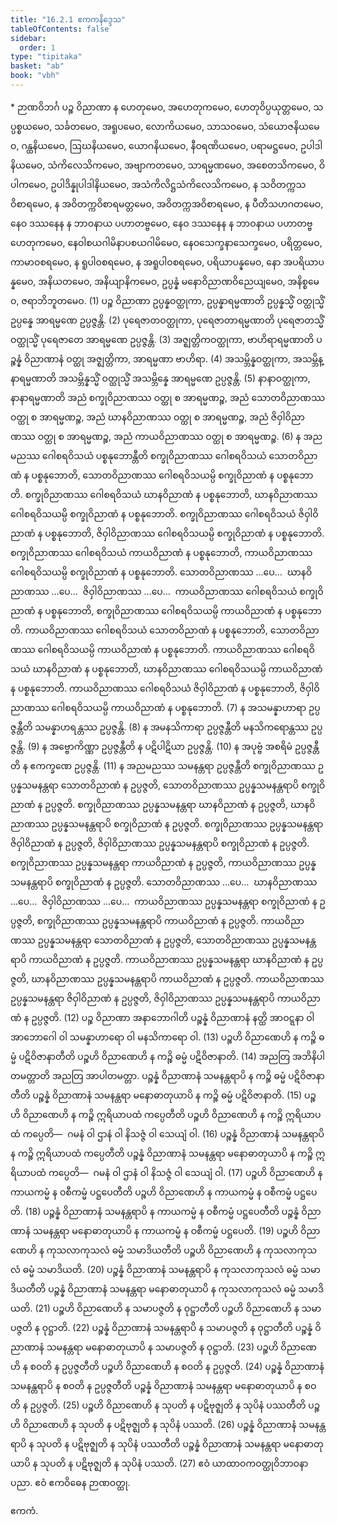 ```yaml
---
title: "16.2.1 ဧကကနိဒ္ဒေသ"
tableOfContents: false
sidebar:
  order: 1
type: "tipitaka"
basket: "ab"
book: "vbh"
---
```



<DynamicBreadcrumb />

<Paragraph type="center" book="vbh">
* ဉာဏဝိဘင်္ဂ
</Paragraph>



<Division number="761" book="vbh">

<Paragraph number="2385" book="vbh">
ပဉ္စ ဝိညာဏာ န ဟေတုမေဝ, အဟေတုကမေဝ, ဟေတုဝိပ္ပယုတ္တမေဝ, သပ္ပစ္စယမေဝ, သင်္ခတမေဝ, အရူပမေဝ, လောကိယမေဝ, သာသဝမေဝ, သံယောဇနိယမေဝ, ဂန္ထနိယမေဝ, ဩဃနိယမေဝ, ယောဂနိယမေဝ, နီဝရဏိယမေဝ, ပရာမဋ္ဌမေဝ, ဥပါဒါနိယမေဝ, သံကိလေသိကမေဝ, အဗျာကတမေဝ, သာရမ္မဏမေဝ, အစေတသိကမေဝ, ဝိပါကမေဝ, ဥပါဒိန္နုပါဒါနိယမေဝ, အသံကိလိဋ္ဌသံကိလေသိကမေဝ, န သဝိတက္ကသဝိစာရမေဝ, န အဝိတက္ကဝိစာရမတ္တမေဝ, အဝိတက္ကအဝိစာရမေဝ, န ပီတိသဟဂတမေဝ, နေဝ ဒဿနေန န ဘာဝနာယ ပဟာတဗ္ဗမေဝ, နေဝ ဒဿနေန န ဘာဝနာယ ပဟာတဗ္ဗဟေတုကမေဝ, နေဝါစယဂါမိနာပစယဂါမိမေဝ, နေဝသေက္ခနာသေက္ခမေဝ, ပရိတ္တမေဝ, ကာမာဝစရမေဝ, န ရူပါဝစရမေဝ, န အရူပါဝစရမေဝ, ပရိယာပန္နမေဝ, နော အပရိယာပန္နမေဝ, အနိယတမေဝ, အနိယျာနိကမေဝ, ဥပ္ပန္နံ မနောဝိညာဏဝိညေယျမေဝ, အနိစ္စမေဝ, ဇရာဘိဘူတမေဝ. (1)
</Paragraph>

</Division>
<Division number="762" book="vbh">

<Paragraph number="2386" book="vbh">
ပဉ္စ ဝိညာဏာ ဥပ္ပန္နဝတ္ထုကာ, ဥပ္ပန္နာရမ္မဏာတိ ဥပ္ပန္နသ္မိံ ဝတ္ထုသ္မိံ ဥပ္ပန္နေ အာရမ္မဏေ ဥပ္ပဇ္ဇန္တိ. (2)
</Paragraph>

<Paragraph number="2387" book="vbh">
ပုရေဇာတဝတ္ထုကာ, ပုရေဇာတာရမ္မဏာတိ ပုရေဇာတသ္မိံ ဝတ္ထုသ္မိံ ပုရေဇာတေ အာရမ္မဏေ ဥပ္ပဇ္ဇန္တိ. (3)
</Paragraph>

<Paragraph number="2388" book="vbh">
အဇ္ဈတ္တိကဝတ္ထုကာ, ဗာဟိရာရမ္မဏာတိ ပဉ္စန္နံ ဝိညာဏာနံ ဝတ္ထု အဇ္ဈတ္တိကာ, အာရမ္မဏာ ဗာဟိရာ. (4)
</Paragraph>

<Paragraph number="2389" book="vbh">
အသမ္ဘိန္နဝတ္ထုကာ, အသမ္ဘိန္နာရမ္မဏာတိ အသမ္ဘိန္နသ္မိံ ဝတ္ထုသ္မိံ အသမ္ဘိန္နေ အာရမ္မဏေ ဥပ္ပဇ္ဇန္တိ. (5)
</Paragraph>

<Paragraph number="2390" book="vbh">
နာနာဝတ္ထုကာ, နာနာရမ္မဏာတိ အညံ စက္ခုဝိညာဏဿ ဝတ္ထု စ အာရမ္မဏဉ္စ, အညံ သောတဝိညာဏဿ ဝတ္ထု စ အာရမ္မဏဉ္စ, အညံ ဃာနဝိညာဏဿ ဝတ္ထု စ အာရမ္မဏဉ္စ, အညံ ဇိဝှါဝိညာဏဿ ဝတ္ထု စ အာရမ္မဏဉ္စ, အညံ ကာယဝိညာဏဿ ဝတ္ထု စ အာရမ္မဏဉ္စ. (6)
</Paragraph>

</Division>
<Division number="763" book="vbh">

<Paragraph number="2391" book="vbh">
န အညမညဿ ဂေါစရဝိသယံ ပစ္စနုဘောန္တီတိ စက္ခုဝိညာဏဿ ဂေါစရဝိသယံ သောတဝိညာဏံ န ပစ္စနုဘောတိ, သောတဝိညာဏဿ ဂေါစရဝိသယမ္ပိ စက္ခုဝိညာဏံ န ပစ္စနုဘောတိ. စက္ခုဝိညာဏဿ ဂေါစရဝိသယံ ဃာနဝိညာဏံ န ပစ္စနုဘောတိ, ဃာနဝိညာဏဿ ဂေါစရဝိသယမ္ပိ စက္ခုဝိညာဏံ န ပစ္စနုဘောတိ. စက္ခုဝိညာဏဿ ဂေါစရဝိသယံ ဇိဝှါဝိညာဏံ န ပစ္စနုဘောတိ, ဇိဝှါဝိညာဏဿ ဂေါစရဝိသယမ္ပိ စက္ခုဝိညာဏံ န ပစ္စနုဘောတိ. စက္ခုဝိညာဏဿ ဂေါစရဝိသယံ ကာယဝိညာဏံ န ပစ္စနုဘောတိ, ကာယဝိညာဏဿ ဂေါစရဝိသယမ္ပိ စက္ခုဝိညာဏံ န ပစ္စနုဘောတိ. သောတဝိညာဏဿ …ပေ…  ဃာနဝိညာဏဿ …ပေ…  ဇိဝှါဝိညာဏဿ …ပေ…  ကာယဝိညာဏဿ ဂေါစရဝိသယံ စက္ခုဝိညာဏံ န ပစ္စနုဘောတိ, စက္ခုဝိညာဏဿ ဂေါစရဝိသယမ္ပိ ကာယဝိညာဏံ န ပစ္စနုဘောတိ. ကာယဝိညာဏဿ ဂေါစရဝိသယံ သောတဝိညာဏံ န ပစ္စနုဘောတိ, သောတဝိညာဏဿ ဂေါစရဝိသယမ္ပိ ကာယဝိညာဏံ န ပစ္စနုဘောတိ. ကာယဝိညာဏဿ ဂေါစရဝိသယံ ဃာနဝိညာဏံ န ပစ္စနုဘောတိ, ဃာနဝိညာဏဿ ဂေါစရဝိသယမ္ပိ ကာယဝိညာဏံ န ပစ္စနုဘောတိ. ကာယဝိညာဏဿ ဂေါစရဝိသယံ ဇိဝှါဝိညာဏံ န ပစ္စနုဘောတိ, ဇိဝှါဝိညာဏဿ ဂေါစရဝိသယမ္ပိ ကာယဝိညာဏံ န ပစ္စနုဘောတိ. (7)
</Paragraph>

</Division>
<Division number="764" book="vbh">

<Paragraph number="2392" book="vbh">
န အသမန္နာဟာရာ ဥပ္ပဇ္ဇန္တီတိ သမန္နာဟရန္တဿ ဥပ္ပဇ္ဇန္တိ. (8)
</Paragraph>

<Paragraph number="2393" book="vbh">
န အမနသိကာရာ ဥပ္ပဇ္ဇန္တီတိ မနသိကရောန္တဿ ဥပ္ပဇ္ဇန္တိ. (9)
</Paragraph>

<Paragraph number="2394" book="vbh">
န အဗ္ဗောကိဏ္ဏာ ဥပ္ပဇ္ဇန္တီတိ န ပဋိပါဋိယာ ဥပ္ပဇ္ဇန္တိ. (10)
</Paragraph>

<Paragraph number="2395" book="vbh">
န အပုဗ္ဗံ အစရိမံ ဥပ္ပဇ္ဇန္တီတိ န ဧကက္ခဏေ ဥပ္ပဇ္ဇန္တိ. (11)
</Paragraph>

</Division>
<Division number="765" book="vbh">

<Paragraph number="2396" book="vbh">
န အညမညဿ သမနန္တရာ ဥပ္ပဇ္ဇန္တီတိ စက္ခုဝိညာဏဿ ဥပ္ပန္နသမနန္တရာ သောတဝိညာဏံ န ဥပ္ပဇ္ဇတိ, သောတဝိညာဏဿ ဥပ္ပန္နသမနန္တရာပိ စက္ခုဝိညာဏံ န ဥပ္ပဇ္ဇတိ. စက္ခုဝိညာဏဿ ဥပ္ပန္နသမနန္တရာ ဃာနဝိညာဏံ န ဥပ္ပဇ္ဇတိ, ဃာနဝိညာဏဿ ဥပ္ပန္နသမနန္တရာပိ စက္ခုဝိညာဏံ န ဥပ္ပဇ္ဇတိ. စက္ခုဝိညာဏဿ ဥပ္ပန္နသမနန္တရာ ဇိဝှါဝိညာဏံ န ဥပ္ပဇ္ဇတိ, ဇိဝှါဝိညာဏဿ ဥပ္ပန္နသမနန္တရာပိ စက္ခုဝိညာဏံ န ဥပ္ပဇ္ဇတိ. စက္ခုဝိညာဏဿ ဥပ္ပန္နသမနန္တရာ ကာယဝိညာဏံ န ဥပ္ပဇ္ဇတိ, ကာယဝိညာဏဿ ဥပ္ပန္နသမနန္တရာပိ စက္ခုဝိညာဏံ န ဥပ္ပဇ္ဇတိ. သောတဝိညာဏဿ …ပေ…  ဃာနဝိညာဏဿ …ပေ…  ဇိဝှါဝိညာဏဿ …ပေ…  ကာယဝိညာဏဿ ဥပ္ပန္နသမနန္တရာ စက္ခုဝိညာဏံ န ဥပ္ပဇ္ဇတိ, စက္ခုဝိညာဏဿ ဥပ္ပန္နသမနန္တရာပိ ကာယဝိညာဏံ န ဥပ္ပဇ္ဇတိ. ကာယဝိညာဏဿ ဥပ္ပန္နသမနန္တရာ သောတဝိညာဏံ န ဥပ္ပဇ္ဇတိ, သောတဝိညာဏဿ ဥပ္ပန္နသမနန္တရာပိ ကာယဝိညာဏံ န ဥပ္ပဇ္ဇတိ. ကာယဝိညာဏဿ ဥပ္ပန္နသမနန္တရာ ဃာနဝိညာဏံ န ဥပ္ပဇ္ဇတိ, ဃာနဝိညာဏဿ ဥပ္ပန္နသမနန္တရာပိ ကာယဝိညာဏံ န ဥပ္ပဇ္ဇတိ. ကာယဝိညာဏဿ ဥပ္ပန္နသမနန္တရာ ဇိဝှါဝိညာဏံ န ဥပ္ပဇ္ဇတိ, ဇိဝှါဝိညာဏဿ ဥပ္ပန္နသမနန္တရာပိ ကာယဝိညာဏံ န ဥပ္ပဇ္ဇတိ. (12)
</Paragraph>

</Division>
<Division number="766" book="vbh">

<Paragraph number="2397" book="vbh">
ပဉ္စ ဝိညာဏာ အနာဘောဂါတိ ပဉ္စန္နံ ဝိညာဏာနံ နတ္ထိ အာဝဋ္ဋနာ ဝါ အာဘောဂေါ ဝါ သမန္နာဟာရော ဝါ မနသိကာရော ဝါ. (13)
</Paragraph>

<Paragraph number="2398" book="vbh">
ပဉ္စဟိ ဝိညာဏေဟိ န ကဉ္စိ ဓမ္မံ ပဋိဝိဇာနာတီတိ ပဉ္စဟိ ဝိညာဏေဟိ န ကဉ္စိ ဓမ္မံ ပဋိဝိဇာနာတိ. (14)
</Paragraph>

<Paragraph number="2399" book="vbh">
အညတြ အဘိနိပါတမတ္တာတိ အညတြ အာပါတမတ္တာ.
</Paragraph>

<Paragraph number="2400" book="vbh">
ပဉ္စန္နံ ဝိညာဏာနံ သမနန္တရာပိ န ကဉ္စိ ဓမ္မံ ပဋိဝိဇာနာတီတိ ပဉ္စန္နံ ဝိညာဏာနံ သမနန္တရာ မနောဓာတုယာပိ န ကဉ္စိ ဓမ္မံ ပဋိဝိဇာနာတိ. (15)
</Paragraph>

<Paragraph number="2401" book="vbh">
ပဉ္စဟိ ဝိညာဏေဟိ န ကဉ္စိ ဣရိယာပထံ ကပ္ပေတီတိ ပဉ္စဟိ ဝိညာဏေဟိ န ကဉ္စိ ဣရိယာပထံ ကပ္ပေတိ—  ဂမနံ ဝါ ဌာနံ ဝါ နိသဇ္ဇံ ဝါ သေယျံ ဝါ. (16)
</Paragraph>

<Paragraph number="2402" book="vbh">
ပဉ္စန္နံ ဝိညာဏာနံ သမနန္တရာပိ န ကဉ္စိ ဣရိယာပထံ ကပ္ပေတီတိ ပဉ္စန္နံ ဝိညာဏာနံ သမနန္တရာ မနောဓာတုယာပိ န ကဉ္စိ ဣရိယာပထံ ကပ္ပေတိ—  ဂမနံ ဝါ ဌာနံ ဝါ နိသဇ္ဇံ ဝါ သေယျံ ဝါ. (17)
</Paragraph>

<Paragraph number="2403" book="vbh">
ပဉ္စဟိ ဝိညာဏေဟိ န ကာယကမ္မံ န ဝစီကမ္မံ ပဋ္ဌပေတီတိ ပဉ္စဟိ ဝိညာဏေဟိ န ကာယကမ္မံ န ဝစီကမ္မံ ပဋ္ဌပေတိ. (18)
</Paragraph>

<Paragraph number="2404" book="vbh">
ပဉ္စန္နံ ဝိညာဏာနံ သမနန္တရာပိ န ကာယကမ္မံ န ဝစီကမ္မံ ပဋ္ဌပေတီတိ ပဉ္စန္နံ ဝိညာဏာနံ သမနန္တရာ မနောဓာတုယာပိ န ကာယကမ္မံ န ဝစီကမ္မံ ပဋ္ဌပေတိ. (19)
</Paragraph>

<Paragraph number="2405" book="vbh">
ပဉ္စဟိ ဝိညာဏေဟိ န ကုသလာကုသလံ ဓမ္မံ သမာဒိယတီတိ ပဉ္စဟိ ဝိညာဏေဟိ န ကုသလာကုသလံ ဓမ္မံ သမာဒိယတိ. (20)
</Paragraph>

<Paragraph number="2406" book="vbh">
ပဉ္စန္နံ ဝိညာဏာနံ သမနန္တရာပိ န ကုသလာကုသလံ ဓမ္မံ သမာဒိယတီတိ ပဉ္စန္နံ ဝိညာဏာနံ သမနန္တရာ မနောဓာတုယာပိ န ကုသလာကုသလံ ဓမ္မံ သမာဒိယတိ. (21)
</Paragraph>

<Paragraph number="2407" book="vbh">
ပဉ္စဟိ ဝိညာဏေဟိ န သမာပဇ္ဇတိ န ဝုဋ္ဌာတီတိ ပဉ္စဟိ ဝိညာဏေဟိ န သမာပဇ္ဇတိ န ဝုဋ္ဌာတိ. (22)
</Paragraph>

<Paragraph number="2408" book="vbh">
ပဉ္စန္နံ ဝိညာဏာနံ သမနန္တရာပိ န သမာပဇ္ဇတိ န ဝုဋ္ဌာတီတိ ပဉ္စန္နံ ဝိညာဏာနံ သမနန္တရာ မနောဓာတုယာပိ န သမာပဇ္ဇတိ န ဝုဋ္ဌာတိ. (23)
</Paragraph>

<Paragraph number="2409" book="vbh">
ပဉ္စဟိ ဝိညာဏေဟိ န စဝတိ န ဥပ္ပဇ္ဇတီတိ ပဉ္စဟိ ဝိညာဏေဟိ န စဝတိ န ဥပ္ပဇ္ဇတိ. (24)
</Paragraph>

<Paragraph number="2410" book="vbh">
ပဉ္စန္နံ ဝိညာဏာနံ သမနန္တရာပိ န စဝတိ န ဥပ္ပဇ္ဇတီတိ ပဉ္စန္နံ ဝိညာဏာနံ သမနန္တရာ မနောဓာတုယာပိ န စဝတိ န ဥပ္ပဇ္ဇတိ. (25)
</Paragraph>

<Paragraph number="2411" book="vbh">
ပဉ္စဟိ ဝိညာဏေဟိ န သုပတိ န ပဋိဗုဇ္ဈတိ န သုပိနံ ပဿတီတိ ပဉ္စဟိ ဝိညာဏေဟိ န သုပတိ န ပဋိဗုဇ္ဈတိ န သုပိနံ ပဿတိ. (26)
</Paragraph>

<Paragraph number="2412" book="vbh">
ပဉ္စန္နံ ဝိညာဏာနံ သမနန္တရာပိ န သုပတိ န ပဋိဗုဇ္ဈတိ န သုပိနံ ပဿတီတိ ပဉ္စန္နံ ဝိညာဏာနံ သမနန္တရာ မနောဓာတုယာပိ န သုပတိ န ပဋိဗုဇ္ဈတိ န သုပိနံ ပဿတိ. (27)
</Paragraph>

<Paragraph number="2413" book="vbh">
ဧဝံ ယာထာဝကဝတ္ထုဝိဘာဝနာ ပညာ.

</Paragraph>
</Division>

<Paragraph number="2414" type="center" book="vbh">
ဧဝံ ဧကဝိဓေန ဉာဏဝတ္ထု.

  
ဧကကံ.
</Paragraph>
